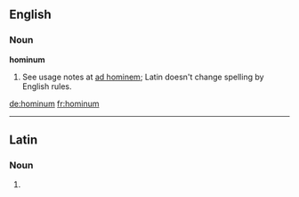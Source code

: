 ==English==

===Noun===
'''hominum'''

# {{misspelling of|hominem}}  See usage notes at [[ad hominem]]; Latin doesn't change spelling by English rules.

[[de:hominum]]
[[fr:hominum]]

----
==Latin==

===Noun===
{{la-noun-form|hominum}}

# {{inflection of|homo|homō|gen|p|lang=la}}
{{count page|[[Wiktionary:Page count]]}}
{{rfc-auto}}